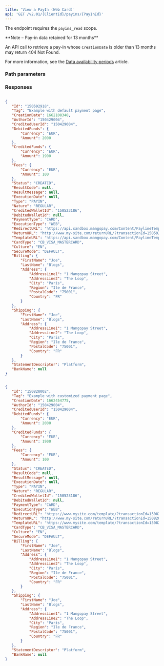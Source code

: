 ```yaml
---
title: 'View a PayIn (Web Card)'  
api: 'GET /v2.01/{ClientId}/payins/{PayInId}'  
---
```





The endpoint requires the `payins_read` scope.

<Note>
**Note – Pay-in data retained for 13 months**

An API call to retrieve a pay-in whose `CreationDate` is older than 13 months may return 404 Not Found.

For more information, see the <a href="/api-reference/overview/data-availability-periods">Data availability periods</a> article.
</Note>

### Path parameters  

<PayInId />  

### Responses  

<AccordionGroup>

<Accordion title="200">  

<IdResponse />  

<CreationDateResponse />  

<AuthorIdResponse />  

<CreditedUserIdResponse />  

<DebitedFunds11Response />  

<CreditedFunds9Response />  

<Fees12Response />  

<Status2Response />  

<ResultCodeResponse />  

<ResultMessageResponse />  

<ExecutionDateResponse />  

<TypeResponse />  

<NatureResponse />  

<CreditedWalletIdResponse />  

<DebitedWalletId1Response />  

<PaymentType2Response />  

<ExecutionTypeResponse />  

<RedirectURLResponse />  

<ReturnURL2Response />  

<TemplateURLResponse />  

<CardType4Response />  

<Culture4Response />  

<SecureModeResponse />  

<Billing1Response />  

<Shipping2Response />  

<StatementDescriptorResponse />  

<BankName1Response />

</Accordion>

</AccordionGroup>  

<ResponseExample>  

```json 200 - Default payment page  

{
   "Id": "150592918",
   "Tag": "Example with default payment page",
   "CreationDate": 1662108348,
   "AuthorId": "150429004",
   "CreditedUserId": "150429004",
   "DebitedFunds": {
       "Currency": "EUR",
       "Amount": 2000
   },
   "CreditedFunds": {
       "Currency": "EUR",
       "Amount": 1900
   },
   "Fees": {
       "Currency": "EUR",
       "Amount": 100
   },
   "Status": "CREATED",
   "ResultCode": null,
   "ResultMessage": null,
   "ExecutionDate": null,
   "Type": "PAYIN",
   "Nature": "REGULAR",
   "CreditedWalletId": "150523186",
   "DebitedWalletId": null,
   "PaymentType": "CARD",
   "ExecutionType": "WEB",
   "RedirectURL": "https://api.sandbox.mangopay.com/Content/PaylineTemplateWidget?rp=f40de6033b7847659387970d98477848&transactionId=150592918&token=161eekDgqtEVMXbhR3431662108348469",
   "ReturnURL": "http://www.my-site.com/returnURL/?transactionId=150592918",
   "TemplateURL": "https://api.sandbox.mangopay.com/Content/PaylineTemplateWidget?rp=f40de6033b7847659387970d98477848&transactionId=150592918",
   "CardType": "CB_VISA_MASTERCARD",
   "Culture": "EN",
   "SecureMode": "DEFAULT",
   "Billing": {
       "FirstName": "Joe",
       "LastName": "Blogs",
       "Address": {
           "AddressLine1": "1 Mangopay Street",
           "AddressLine2": "The Loop",
           "City": "Paris",
           "Region": "Ile de France",
           "PostalCode": "75001",
           "Country": "FR"
       }
   },
   "Shipping": {
       "FirstName": "Joe",
       "LastName": "Blogs",
       "Address": {
           "AddressLine1": "1 Mangopay Street",
           "AddressLine2": "The Loop",
           "City": "Paris",
           "Region": "Ile de France",
           "PostalCode": "75001",
           "Country": "FR"
       }
   },
   "StatementDescriptor": "Platform",
   "BankName": null
}  
 ```  

```json 200 - Customized payment page  

{
   "Id": "150828002",
   "Tag": "Example with customized payment page",
   "CreationDate": 1662454775,
   "AuthorId": "150429004",
   "CreditedUserId": "150429004",
   "DebitedFunds": {
       "Currency": "EUR",
       "Amount": 2000
   },
   "CreditedFunds": {
       "Currency": "EUR",
       "Amount": 1900
   },
   "Fees": {
       "Currency": "EUR",
       "Amount": 100
   },
   "Status": "CREATED",
   "ResultCode": null,
   "ResultMessage": null,
   "ExecutionDate": null,
   "Type": "PAYIN",
   "Nature": "REGULAR",
   "CreditedWalletId": "150523186",
   "DebitedWalletId": null,
   "PaymentType": "CARD",
   "ExecutionType": "WEB",
   "RedirectURL": "https://www.mysite.com/template/?transactionId=150828002&token=1jLXHAjyfjxGiJJQv2971662454776237",
   "ReturnURL": "http://www.my-site.com/returnURL/?transactionId=150828002",
   "TemplateURL": "https://www.mysite.com/template/?transactionId=150828002",
   "CardType": "CB_VISA_MASTERCARD",
   "Culture": "EN",
   "SecureMode": "DEFAULT",
   "Billing": {
       "FirstName": "Joe",
       "LastName": "Blogs",
       "Address": {
           "AddressLine1": "1 Mangopay Street",
           "AddressLine2": "The Loop",
           "City": "Paris",
           "Region": "Ile de France",
           "PostalCode": "75001",
           "Country": "FR"
       }
   },
   "Shipping": {
       "FirstName": "Joe",
       "LastName": "Blogs",
       "Address": {
           "AddressLine1": "1 Mangopay Street",
           "AddressLine2": "The Loop",
           "City": "Paris",
           "Region": "Ile de France",
           "PostalCode": "75001",
           "Country": "FR"
       }
   },
   "StatementDescriptor": "Platform",
   "BankName": null
}  
 ```  

</ResponseExample>  

<RequestExample>  

  <RestGetNoBody />
  
</RequestExample>